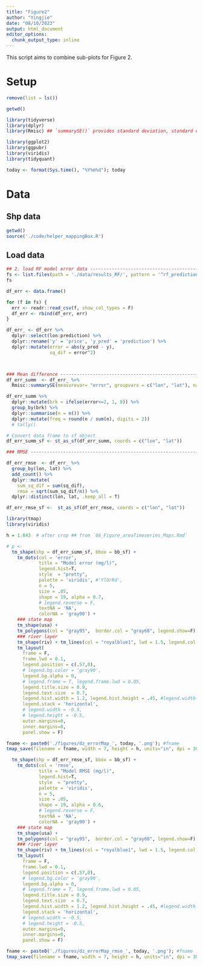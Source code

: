 ```yaml
---
title: "Figure2"
author: "Yingjie"
date: "08/10/2023"
output: html_document
editor_options: 
  chunk_output_type: inline
---
```



  This script aims to combine sub-plots for Figure 2. 



# Setup 
```r
remove(list = ls())

getwd()

library(tidyverse)
library(dplyr)
library(Rmisc) ## `summarySE()` provides standard deviation, standard error of the mean, and a (default 95%) confidence interval

library(ggplot2)
library(ggpubr)
library(viridis)
library(tidyquant)

today <- format(Sys.time(), "%Y%m%d"); today
```



# Data


## Shp data
```r
getwd()
source('./code/helper_mappingBox.R')
```


## Load data
  
```r

## 2. load RF model error data -----------------------------------------------------------
fs <- list.files(path = './data/results_RF/', pattern = '^rf_prediction_lag_', full.names = T)
fs

df_err <- data.frame()

for (f in fs) {
  err <- readr::read_csv(f, show_col_types = F)
  df_err <- rbind(df_err, err)
}

```
```r
df_err_ <- df_err %>%
  dplyr::select(lon:prediction) %>%
  dplyr::rename('y' = 'price', 'y_pred' = 'prediction') %>%
  dplyr::mutate(error = abs(y_pred - y),
                sq_dif = error^2)



### Mean difference ----------------------------------------------------------------------
df_err_summ  <- df_err_ %>% 
  Rmisc::summarySE(measurevar= "error", groupvars = c("lon", "lat"), na.rm = T)

df_err_summ %>%
  dplyr::mutate(brk = ifelse(error<=2, 1, 0)) %>%
  group_by(brk) %>%
  dplyr::summarise(n = n()) %>%
  dplyr::mutate(freq = round(n / sum(n), digits = 2))
  # tally()

# Convert data frame to sf object
df_err_summ_sf <- st_as_sf(df_err_summ, coords = c("lon", "lat"))
```



```r
### RMSE ---------------------------------------------------------------------------------

df_err_rmse  <- df_err_ %>% 
  group_by(lon, lat) %>%
  add_count() %>%
  dplyr::mutate(
    sum_sq_dif = sum(sq_dif),
    rmse = sqrt(sum_sq_dif/n)) %>%
  dplyr::distinct(lon, lat, .keep_all = T)

df_err_rmse_sf <-  st_as_sf(df_err_rmse, coords = c("lon", "lat"))

```


```r
library(tmap)
library(viridis)

h = 1.843  # after crop ## from `66_Figure_areaTimeseries_Maps.Rmd`

# p <- 
  tm_shape(shp = df_err_summ_sf, bbox = bb_sf) +
    tm_dots(col = 'error', 
            title = "Model error (mg/l)", 
            legend.hist=T,
            style  = "pretty", 
            palette = 'viridis', #'YlOrRd',
            n = 5,
            size = .05,
            shape = 19, alpha = 0.7,
            # legend.reverse = F,
            textNA = 'NA', 
            colorNA = 'gray90') +
    ### state map
    tm_shape(usa) + 
    tm_polygons(col = "gray95",  border.col = "gray60", legend.show=F) +
    ### river layer
    tm_shape(riv) + tm_lines(col = "royalblue1", lwd = 1.5, legend.col.show = F, legend.lwd.show = F) +
    tm_layout(
      frame = F, 
      frame.lwd = 0.1, 
      legend.position = c(.57,0), 
      # legend.bg.color = 'gray90', 
      legend.bg.alpha = 0,
      # legend.frame = T, legend.frame.lwd = 0.05,
      legend.title.size = 0.9,
      legend.text.size  = 0.7, 
      legend.hist.width = 1.2, legend.hist.height = .45, #legend.width = 2,
      legend.stack = 'horizontal',
      # legend.width = -0.5,
      # legend.height = -0.5,
      outer.margins=0, 
      inner.margins=0, 
      panel.show = F)

fname <- paste0('./figures/dz_errorMap_', today, '.png'); #fname
tmap_save(filename = fname, width = 7, height = h, units="in", dpi = 300)
```


```r
  tm_shape(shp = df_err_rmse_sf, bbox = bb_sf) +
    tm_dots(col = 'rmse', 
            title = "Model RMSE (mg/l)", 
            legend.hist=T,
            style  = "pretty", 
            palette = 'viridis',
            n = 5,
            size = .05,
            shape = 19, alpha = 0.6,
            # legend.reverse = F,
            textNA = 'NA', 
            colorNA = 'gray90') +
    ### state map
    tm_shape(usa) + 
    tm_polygons(col = "gray95",  border.col = "gray60", legend.show=F) +
    ### river layer
    tm_shape(riv) + tm_lines(col = "royalblue1", lwd = 1.5, legend.col.show = F, legend.lwd.show = F) +
    tm_layout(
      frame = F, 
      frame.lwd = 0.1, 
      legend.position = c(.57,0), 
      # legend.bg.color = 'gray90', 
      legend.bg.alpha = 0,
      # legend.frame = T, legend.frame.lwd = 0.05,
      legend.title.size = 0.9,
      legend.text.size  = 0.7, 
      legend.hist.width = 1.2, legend.hist.height = .45, #legend.width = 2,
      legend.stack = 'horizontal',
      # legend.width = -0.5,
      # legend.height = -0.5,
      outer.margins=0, 
      inner.margins=0, 
      panel.show = F)

fname <- paste0('./figures/dz_errorMap_rmse_', today, '.png'); #fname
tmap_save(filename = fname, width = 7, height = h, units="in", dpi = 300)
```






